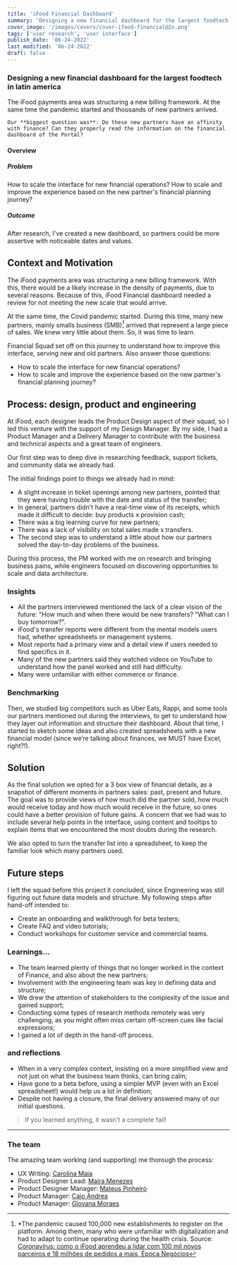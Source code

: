 ```yaml
---
title: 'iFood Financial Dashboard'
summary: 'Designing a new financial dashboard for the largest foodtech in latin america.'
cover_image: '/images/covers/cover-ifood-financial@2x.png'
tags: ['user research', 'user interface']
publish_date: '06-24-2022'
last_modified: '06-24-2022'
draft: false
---
```

<CaseCard role="Design Lead" timeline="3 months" tools="Spreadsheets, Miro, Hotjar, UserStory, Figma" platform="Website">
  <h3>Designing a new financial dashboard for the largest foodtech in latin america</h3>
    The iFood payments area was structuring a new billing framework. At the same time the pandemic started and thousands of new partners arrived. 

    Our **biggest question was**: Do these new partners have an affinity with finance? Can they properly read the information on the financial dashboard of the Portal?
</CaseCard>

<h4 className="mt-0 border-b border-yellow-800/30">Overview</h4>
<div className="grid grid-cols-1 md:grid-cols-2 gap-12 mb-4 text-base lg:text-lg">
  <div>
    <h5>Problem</h5>
    How to scale the interface for new financial operations? How to scale and improve the experience based on the new partner's financial planning journey?
  </div>
  <div>
    <h5>Outcome</h5>
    After research, I've created a new dashboard, so partners could be more assertive with noticeable dates and values.
  </div>
</div>

## Context and Motivation

The iFood payments area was structuring a new billing framework. With this, there would be a likely increase in the density of payments, due to several reasons. Because of this, iFood Financial dashboard needed a review for not meeting the new scale that would arrive.

At the same time, the Covid pandemic started. During this time, many new partners, mainly smalls business (SMB)[^1] arrived that represent a large piece of sales. We knew very little about them. So, it was time to learn.

<InternalImage
  src="/images/content/ifood-graph-growth@2x.jpg"
  alt="Partners and Sales growth in 2020"
  caption="Partners and Sales growth in 2020"
  width={1280}
  height={520}
/>

Financial Squad set off on this journey to understand how to improve this interface, serving new and old partners. Also answer those questions:
  - How to scale the interface for new financial operations?
  - How to scale and improve the experience based on the new partner's financial planning journey?

## Process: design, product and engineering

At iFood, each designer leads the Product Design aspect of their squad, so I led this venture with the support of my Design Manager. By my side, I had a Product Manager and a Delivery Manager to contribute with the business and technical aspects and a great team of engineers.

Our first step was to deep dive in researching feedback, support tickets, and community data we already had. 

The initial findings point to things we already had in mind:
  - A slight increase in ticket openings among new partners, pointed that they were having trouble with the date and status of the transfer;
  - In general, partners didn't have a real-time view of its receipts, which made it difficult to decide: buy products x provision cash;
  - There was a big learning curve for new partners;
  - There was a lack of visibility on total sales made x transfers.
  - The second step was to understand a little about how our partners solved the day-to-day problems of the business. 

During this process, the PM worked with me on research and bringing business pains, while engineers focused on discovering opportunities to scale and data architecture.

### Insights
  - All the partners interviewed mentioned the lack of a clear vision of the future: "How much and when there would be new transfers? "What can I buy tomorrow?".
  - iFood's transfer reports were different from the mental models users had, whether spreadsheets or management systems.
  - Most reports had a primary view and a detail view if users needed to find specifics in it.
  - Many of the new partners said they watched videos on YouTube to understand how the panel worked and still had difficulty.
  - Many were unfamiliar with either commerce or finance.

<FullImage
  src="/images/content/ifood-financial-insights@2x.png"
  alt="iFood Financial Dashboard - Insights"
  width={1250}
  height={495}
/>

### Benchmarking
Then, we studied big competitors such as Uber Eats, Rappi, and some tools our partners mentioned out during the interviews, to get to understand how they layer out information and structure their dashboard. About that time, I started to sketch some ideas and also created spreadsheets with a new financial model (since we’re talking about finances, we MUST have Excel, right?!).

<FullImage
  src="/images/content/ifood-financial-sketches@2x.jpg"
  alt="iFood Financial Dashboard - Sketches"
  caption="Sheets and Sketches"
  width={1200}
  height={670}
/>

## Solution

As the final solution we opted for a 3 box view of financial details, as a snapshot of different moments in partners sales: past, present and future. The goal was to provide views of how much did the partner sold, how much would receive today and how much would receive in the future, so ones could have a better provision of future gains. A concern that we had was to include several help points in the interface, using content and tooltips to explain items that we encountered the most doubts during the research.

We also opted to turn the transfer list into a spreadsheet, to keep the familiar look which many partners used.

<FullImage
  src="/images/content/ifood-financial-desktop@2x.jpg"
  alt="iFood Financial Dashboard - Desktop"
  caption="iFood Financial Dashboard - Desktop"
  width={1920}
  height={1164}
/>

<FullImage
  src="/images/content/ifood-financial-mobile@2x.jpg"
  alt="iFood Financial Dashboard - Mobile Responsive"
  caption="iFood Financial Dashboard - Mobile Responsive"
  width={1920}
  height={988}
/>

<FullImage
  src="/images/content/ifood-empty-states@2x.jpg"
  alt="Empty states for iFood Financial Dashboard"
  caption="Empty states for iFood Financial Dashboard"
  width={1920}
  height={1658}
/>

## Future steps
I left the squad before this project it concluded, since Engineering was still figuring out future data models and structure. My following steps after hand-off intended to:
  - Create an onboarding and walkthrough for beta testers;
  - Create FAQ and video tutorials;
  - Conduct workshops for customer service and commercial teams.

### Learnings...
  - The team learned plenty of things that no longer worked in the context of Finance, and also about the new partners;
  - Involvement with the engineering team was key in defining data and structure;
  - We drew the attention of stakeholders to the complexity of the issue and gained support;
  - Conducting some types of research methods remotely was very challenging, as you might often miss certain off-screen cues like facial expressions;
  - I gained a lot of depth in the hand-off process.

### and reflections
  - When in a very complex context, insisting on a more simplified view and not just on what the business team thinks, can bring calm;
  - Have gone to a beta before, using a simpler MVP (even with an Excel spreadsheet!) would help us a lot in definition;
  - Despite not having a closure, the final delivery answered many of our initial questions.

> If you learned anything, it wasn't a complete fail!

---
### The team

The amazing team working (and supporting) me thorough the process:
- UX Writing: [Carolina Maia](https://linkedin.com/in/)
- Product Designer Lead: [Maira Menezes](https://linkedin.com/in/)
- Product Designer Manager: [Mateus Pinheiro](https://www.linkedin.com/in/mateuspinheiro/)
- Product Manager: [Caio Andrea](https://linkedin.com/in/)
- Product Manager: [Giovana Moraes](https://linkedin.com/in/)

[^1]: *The pandemic caused 100,000 new establishments to register on the platform. Among them, many who were unfamiliar with digitalization and had to adapt to continue operating during the health crisis. Source: [Coronavírus: como o iFood aprendeu a lidar com 100 mil novos parceiros e 18 milhões de pedidos a mais, Época Negócios](https://epocanegocios.globo.com/Podcast/Negnews/noticia/2021/02/coronavirus-ifood.html)
